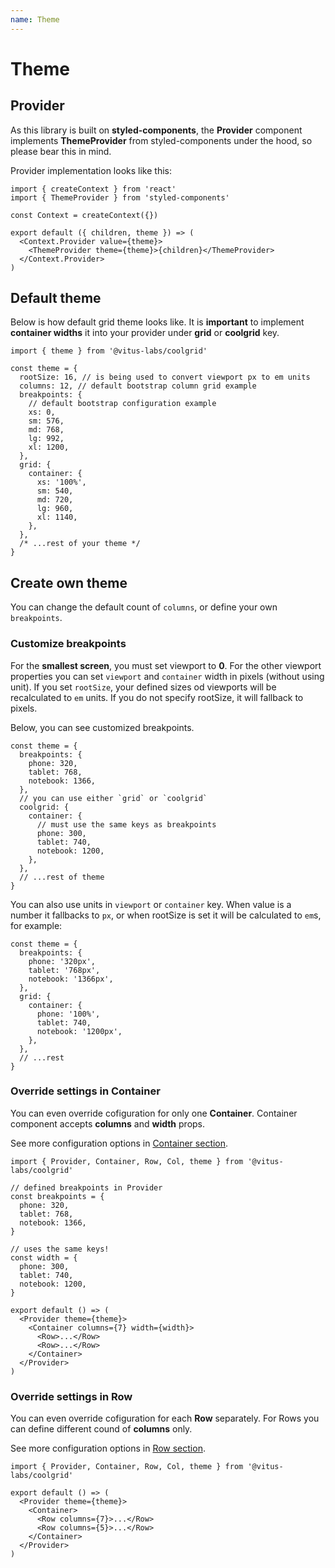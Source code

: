 ```yaml
---
name: Theme
---
```


# Theme

## Provider

As this library is built on **styled-components**, the **Provider** component
implements **ThemeProvider** from styled-components under the hood, so please bear
this in mind.

Provider implementation looks like this:

```tsx live=false
import { createContext } from 'react'
import { ThemeProvider } from 'styled-components'

const Context = createContext({})

export default ({ children, theme }) => (
  <Context.Provider value={theme}>
    <ThemeProvider theme={theme}>{children}</ThemeProvider>
  </Context.Provider>
)
```

## Default theme

Below is how default grid theme looks like. It is **important**
to implement **container widths** it into your provider under
**grid** or **coolgrid** key.

```tsx live=false
import { theme } from '@vitus-labs/coolgrid'

const theme = {
  rootSize: 16, // is being used to convert viewport px to em units
  columns: 12, // default bootstrap column grid example
  breakpoints: {
    // default bootstrap configuration example
    xs: 0,
    sm: 576,
    md: 768,
    lg: 992,
    xl: 1200,
  },
  grid: {
    container: {
      xs: '100%',
      sm: 540,
      md: 720,
      lg: 960,
      xl: 1140,
    },
  },
  /* ...rest of your theme */
}
```

## Create own theme

You can change the default count of `columns`, or define
your own `breakpoints`.

### Customize breakpoints

For the **smallest screen**, you must set viewport to **0**.
For the other viewport properties you can set `viewport`
and `container` width in pixels (without using unit). If you
set `rootSize`, your defined sizes od viewports will be
recalculated to `em` units. If you do not specify rootSize,
it will fallback to pixels.

Below, you can see customized breakpoints.

```tsx live=false
const theme = {
  breakpoints: {
    phone: 320,
    tablet: 768,
    notebook: 1366,
  },
  // you can use either `grid` or `coolgrid`
  coolgrid: {
    container: {
      // must use the same keys as breakpoints
      phone: 300,
      tablet: 740,
      notebook: 1200,
    },
  },
  // ...rest of theme
}
```

You can also use units in `viewport` or `container` key. When value
is a number it fallbacks to `px`, or when rootSize is set it will
be calculated to `em`s, for example:

```tsx live=false
const theme = {
  breakpoints: {
    phone: '320px',
    tablet: '768px',
    notebook: '1366px',
  },
  grid: {
    container: {
      phone: '100%',
      tablet: 740,
      notebook: '1200px',
    },
  },
  // ...rest
}
```

### Override settings in Container

You can even override cofiguration for only one **Container**.
Container component accepts **columns** and **width** props.

See more configuration options in [Container section](/docs/ui-system/coolgrid/container).

```tsx live=false
import { Provider, Container, Row, Col, theme } from '@vitus-labs/coolgrid'

// defined breakpoints in Provider
const breakpoints = {
  phone: 320,
  tablet: 768,
  notebook: 1366,
}

// uses the same keys!
const width = {
  phone: 300,
  tablet: 740,
  notebook: 1200,
}

export default () => (
  <Provider theme={theme}>
    <Container columns={7} width={width}>
      <Row>...</Row>
      <Row>...</Row>
    </Container>
  </Provider>
)
```

### Override settings in Row

You can even override cofiguration for each **Row** separately.
For Rows you can define different cound of **columns** only.

See more configuration options in [Row section](/docs/ui-system/coolgrid/row).

```tsx live=false
import { Provider, Container, Row, Col, theme } from '@vitus-labs/coolgrid'

export default () => (
  <Provider theme={theme}>
    <Container>
      <Row columns={7}>...</Row>
      <Row columns={5}>...</Row>
    </Container>
  </Provider>
)
```
